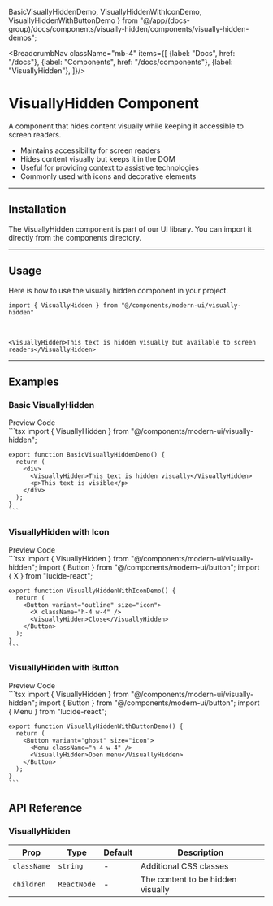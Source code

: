   BasicVisuallyHiddenDemo,
  VisuallyHiddenWithIconDemo,
  VisuallyHiddenWithButtonDemo
} from "@/app/(docs-group)/docs/components/visually-hidden/components/visually-hidden-demos";

<BreadcrumbNav className="mb-4" items={[
  {label: "Docs", href: "/docs"},
  {label: "Components", href: "/docs/components"},
  {label: "VisuallyHidden"},
]}/>

<PreviewVisuallyHidden/>

# VisuallyHidden Component

A component that hides content visually while keeping it accessible to screen readers.

- Maintains accessibility for screen readers
- Hides content visually but keeps it in the DOM
- Useful for providing context to assistive technologies
- Commonly used with icons and decorative elements

---

## Installation

The VisuallyHidden component is part of our UI library. You can import it directly from the components directory.

<VisuallyHiddenInstallation/>

---

## Usage

Here is how to use the visually hidden component in your project.

```tsx
import { VisuallyHidden } from "@/components/modern-ui/visually-hidden"
```

<br/>

```tsx
<VisuallyHidden>This text is hidden visually but available to screen readers</VisuallyHidden>
```

---

## Examples

### Basic VisuallyHidden

<Tabs defaultValue="preview">
  <TabsList>
    <TabsTrigger value="preview">Preview</TabsTrigger>
    <TabsTrigger value="code">Code</TabsTrigger>
  </TabsList>
  <TabsContent value="preview" className="p-6 border rounded-md mt-2 relative min-h-[150px]">
    <div className="absolute inset-0 bg-[radial-gradient(#80808080_1px,transparent_1px)] [background-size:16px_16px] opacity-50"></div>
    <div className="flex justify-center items-center h-full z-10 relative min-h-[150px]">
      <BasicVisuallyHiddenDemo />
    </div>
  </TabsContent>
  <TabsContent value="code">
    ```tsx
    import { VisuallyHidden } from "@/components/modern-ui/visually-hidden";

    export function BasicVisuallyHiddenDemo() {
      return (
        <div>
          <VisuallyHidden>This text is hidden visually</VisuallyHidden>
          <p>This text is visible</p>
        </div>
      );
    }
    ```
  </TabsContent>
</Tabs>

### VisuallyHidden with Icon

<Tabs defaultValue="preview">
  <TabsList>
    <TabsTrigger value="preview">Preview</TabsTrigger>
    <TabsTrigger value="code">Code</TabsTrigger>
  </TabsList>
  <TabsContent value="preview" className="p-6 border rounded-md mt-2 relative min-h-[150px]">
    <div className="absolute inset-0 bg-[radial-gradient(#80808080_1px,transparent_1px)] [background-size:16px_16px] opacity-50"></div>
    <div className="flex justify-center items-center h-full z-10 relative min-h-[150px]">
      <VisuallyHiddenWithIconDemo />
    </div>
  </TabsContent>
  <TabsContent value="code">
    ```tsx
    import { VisuallyHidden } from "@/components/modern-ui/visually-hidden";
    import { Button } from "@/components/modern-ui/button";
    import { X } from "lucide-react";

    export function VisuallyHiddenWithIconDemo() {
      return (
        <Button variant="outline" size="icon">
          <X className="h-4 w-4" />
          <VisuallyHidden>Close</VisuallyHidden>
        </Button>
      );
    }
    ```
  </TabsContent>
</Tabs>

### VisuallyHidden with Button

<Tabs defaultValue="preview">
  <TabsList>
    <TabsTrigger value="preview">Preview</TabsTrigger>
    <TabsTrigger value="code">Code</TabsTrigger>
  </TabsList>
  <TabsContent value="preview" className="p-6 border rounded-md mt-2 relative min-h-[150px]">
    <div className="absolute inset-0 bg-[radial-gradient(#80808080_1px,transparent_1px)] [background-size:16px_16px] opacity-50"></div>
    <div className="flex justify-center items-center h-full z-10 relative min-h-[150px]">
      <VisuallyHiddenWithButtonDemo />
    </div>
  </TabsContent>
  <TabsContent value="code">
    ```tsx
    import { VisuallyHidden } from "@/components/modern-ui/visually-hidden";
    import { Button } from "@/components/modern-ui/button";
    import { Menu } from "lucide-react";

    export function VisuallyHiddenWithButtonDemo() {
      return (
        <Button variant="ghost" size="icon">
          <Menu className="h-4 w-4" />
          <VisuallyHidden>Open menu</VisuallyHidden>
        </Button>
      );
    }
    ```
  </TabsContent>
</Tabs>

## API Reference

### VisuallyHidden

| Prop | Type | Default | Description |
|------|------|---------|-------------|
| `className` | `string` | - | Additional CSS classes |
| `children` | `ReactNode` | - | The content to be hidden visually | 